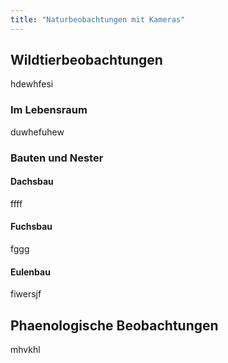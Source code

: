 ```yaml
---
title: "Naturbeobachtungen mit Kameras"
---
```


## Wildtierbeobachtungen

hdewhfesi

### Im Lebensraum

duwhefuhew

### Bauten und Nester

#### Dachsbau

ffff

#### Fuchsbau

fggg

#### Eulenbau

fiwersjf

## Phaenologische Beobachtungen

mhvkhl
